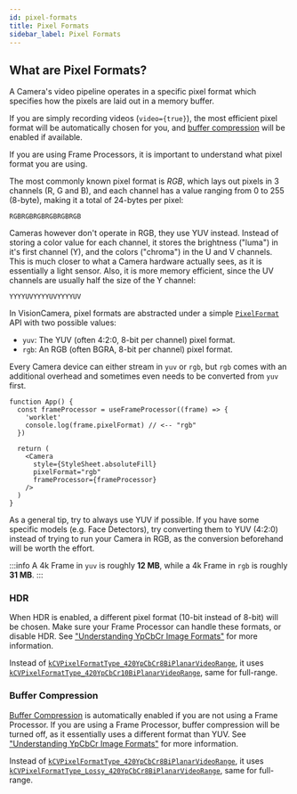 ```yaml
---
id: pixel-formats
title: Pixel Formats
sidebar_label: Pixel Formats
---
```



## What are Pixel Formats?

A Camera's video pipeline operates in a specific pixel format which specifies how the pixels are laid out in a memory buffer.

If you are simply recording videos (`video={true}`), the most efficient pixel format will be automatically chosen for you, and [buffer compression](/docs/guides/performance#buffer-compression) will be enabled if available.

If you are using Frame Processors, it is important to understand what pixel format you are using.

The most commonly known pixel format is _RGB_, which lays out pixels in 3 channels (R, G and B), and each channel has a value ranging from 0 to 255 (8-byte), making it a total of 24-bytes per pixel:
```
RGBRGBRGBRGBRGBRGB
```

Cameras however don't operate in RGB, they use YUV instead. Instead of storing a color value for each channel, it stores the brightness ("luma") in it's first channel (Y), and the colors ("chroma") in the U and V channels. This is much closer to what a Camera hardware actually sees, as it is essentially a light sensor. Also, it is more memory efficient, since the UV channels are usually half the size of the Y channel:
```
YYYYUVYYYYUVYYYYUV
```

In VisionCamera, pixel formats are abstracted under a simple [`PixelFormat`](/docs/api/#pixelformat) API with two possible values:

- `yuv`: The YUV (often 4:2:0, 8-bit per channel) pixel format.
- `rgb`: An RGB (often BGRA, 8-bit per channel) pixel format.

Every Camera device can either stream in `yuv` or `rgb`, but `rgb` comes with an additional overhead and sometimes even needs to be converted from `yuv` first.

```tsx
function App() {
  const frameProcessor = useFrameProcessor((frame) => {
    'worklet'
    console.log(frame.pixelFormat) // <-- "rgb"
  })

  return (
    <Camera
      style={StyleSheet.absoluteFill}
      pixelFormat="rgb"
      frameProcessor={frameProcessor}
    />
  )
}
```

As a general tip, try to always use YUV if possible. If you have some specific models (e.g. Face Detectors), try converting them to YUV (4:2:0) instead of trying to run your Camera in RGB, as the conversion beforehand will be worth the effort.

:::info
A 4k Frame in `yuv` is roughly **12 MB**, while a 4k Frame in `rgb` is roughly **31 MB**.
:::

### HDR

When HDR is enabled, a different pixel format (10-bit instead of 8-bit) will be chosen. Make sure your Frame Processor can handle these formats, or disable HDR. See ["Understanding YpCbCr Image Formats"](https://developer.apple.com/documentation/accelerate/conversion/understanding_ypcbcr_image_formats) for more information.

Instead of [`kCVPixelFormatType_420YpCbCr8BiPlanarVideoRange`](https://developer.apple.com/documentation/corevideo/kcvpixelformattype_420ypcbcr8biplanarvideorange), it uses [`kCVPixelFormatType_420YpCbCr10BiPlanarVideoRange`](https://developer.apple.com/documentation/corevideo/1563591-pixel_format_identifiers/kcvpixelformattype_420ypcbcr10biplanarvideorange), same for full-range.

### Buffer Compression

[Buffer Compression](/docs/guides/performance#buffer-compression) is automatically enabled if you are not using a Frame Processor. If you are using a Frame Processor, buffer compression will be turned off, as it essentially uses a different format than YUV. See ["Understanding YpCbCr Image Formats"](https://developer.apple.com/documentation/accelerate/conversion/understanding_ypcbcr_image_formats) for more information.

Instead of [`kCVPixelFormatType_420YpCbCr8BiPlanarVideoRange`](https://developer.apple.com/documentation/corevideo/kcvpixelformattype_420ypcbcr8biplanarvideorange), it uses [`kCVPixelFormatType_Lossy_420YpCbCr8BiPlanarVideoRange`](https://developer.apple.com/documentation/corevideo/3746862-anonymous/kcvpixelformattype_lossy_420ypcbcr8biplanarvideorange), same for full-range.
